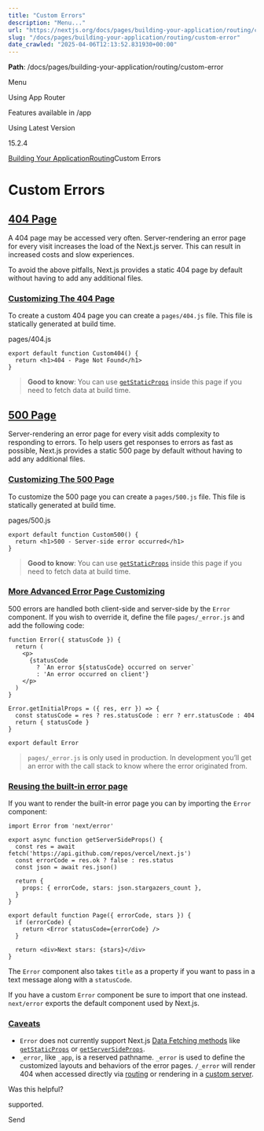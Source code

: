 ---
title: "Custom Errors"
description: "Menu..."
url: "https://nextjs.org/docs/pages/building-your-application/routing/custom-error"
slug: "/docs/pages/building-your-application/routing/custom-error"
date_crawled: "2025-04-06T12:13:52.831930+00:00"
---

**Path**: /docs/pages/building-your-application/routing/custom-error

Menu

Using App Router

Features available in /app

Using Latest Version

15.2.4

[Building Your Application](/docs/pages/building-your-application)[Routing](/docs/pages/building-your-application/routing)Custom Errors

# Custom Errors

## [404 Page](#404-page)

A 404 page may be accessed very often. Server-rendering an error page for every visit increases the load of the Next.js server. This can result in increased costs and slow experiences.

To avoid the above pitfalls, Next.js provides a static 404 page by default without having to add any additional files.

### [Customizing The 404 Page](#customizing-the-404-page)

To create a custom 404 page you can create a `pages/404.js` file. This file is statically generated at build time.

pages/404.js

```
export default function Custom404() {
  return <h1>404 - Page Not Found</h1>
}
```

> **Good to know**: You can use [`getStaticProps`](/docs/pages/building-your-application/data-fetching/get-static-props) inside this page if you need to fetch data at build time.

## [500 Page](#500-page)

Server-rendering an error page for every visit adds complexity to responding to errors. To help users get responses to errors as fast as possible, Next.js provides a static 500 page by default without having to add any additional files.

### [Customizing The 500 Page](#customizing-the-500-page)

To customize the 500 page you can create a `pages/500.js` file. This file is statically generated at build time.

pages/500.js

```
export default function Custom500() {
  return <h1>500 - Server-side error occurred</h1>
}
```

> **Good to know**: You can use [`getStaticProps`](/docs/pages/building-your-application/data-fetching/get-static-props) inside this page if you need to fetch data at build time.

### [More Advanced Error Page Customizing](#more-advanced-error-page-customizing)

500 errors are handled both client-side and server-side by the `Error` component. If you wish to override it, define the file `pages/_error.js` and add the following code:

```
function Error({ statusCode }) {
  return (
    <p>
      {statusCode
        ? `An error ${statusCode} occurred on server`
        : 'An error occurred on client'}
    </p>
  )
}
 
Error.getInitialProps = ({ res, err }) => {
  const statusCode = res ? res.statusCode : err ? err.statusCode : 404
  return { statusCode }
}
 
export default Error
```

> `pages/_error.js` is only used in production. In development you’ll get an error with the call stack to know where the error originated from.

### [Reusing the built-in error page](#reusing-the-built-in-error-page)

If you want to render the built-in error page you can by importing the `Error` component:

```
import Error from 'next/error'
 
export async function getServerSideProps() {
  const res = await fetch('https://api.github.com/repos/vercel/next.js')
  const errorCode = res.ok ? false : res.status
  const json = await res.json()
 
  return {
    props: { errorCode, stars: json.stargazers_count },
  }
}
 
export default function Page({ errorCode, stars }) {
  if (errorCode) {
    return <Error statusCode={errorCode} />
  }
 
  return <div>Next stars: {stars}</div>
}
```

The `Error` component also takes `title` as a property if you want to pass in a text message along with a `statusCode`.

If you have a custom `Error` component be sure to import that one instead. `next/error` exports the default component used by Next.js.

### [Caveats](#caveats)

* `Error` does not currently support Next.js [Data Fetching methods](/docs/pages/building-your-application/data-fetching) like [`getStaticProps`](/docs/pages/building-your-application/data-fetching/get-static-props) or [`getServerSideProps`](/docs/pages/building-your-application/data-fetching/get-server-side-props).
* `_error`, like `_app`, is a reserved pathname. `_error` is used to define the customized layouts and behaviors of the error pages. `/_error` will render 404 when accessed directly via [routing](/docs/pages/building-your-application/routing) or rendering in a [custom server](/docs/pages/building-your-application/configuring/custom-server).

Was this helpful?

supported.

Send